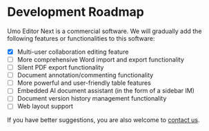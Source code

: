 
# Development Roadmap

Umo Editor Next is a commercial software. We will gradually add the following features or functionalities to this software:

- [x] Multi-user collaboration editing feature
- [ ] More comprehensive Word import and export functionality
- [ ] Silent PDF export functionality
- [ ] Document annotation/commenting functionality
- [ ] More powerful and user-friendly table features
- [ ] Embedded AI document assistant (in the form of a sidebar IM)
- [ ] Document version history management functionality
- [ ] Web layout support

If you have better suggestions, you are also welcome to [contact us](../#contact-us).


